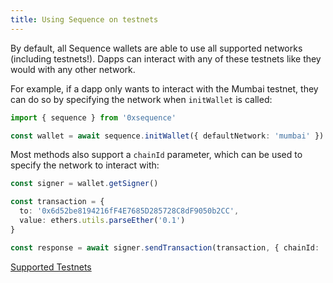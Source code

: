```yaml
---
title: Using Sequence on testnets
---
```


By default, all Sequence wallets are able to use all supported networks (including testnets!). Dapps can interact with any of these testnets like they would with any other network.

For example, if a dapp only wants to interact with the Mumbai testnet, they can do so by specifying the network when `initWallet` is called:

```ts
import { sequence } from '0xsequence'

const wallet = await sequence.initWallet({ defaultNetwork: 'mumbai' })
```

Most methods also support a `chainId` parameter, which can be used to specify the network to interact with:

```ts
const signer = wallet.getSigner()

const transaction = {
  to: '0x6d52be8194216fF4E7685D285728C8dF9050b2CC',
  value: ethers.utils.parseEther('0.1')
}

const response = await signer.sendTransaction(transaction, { chainId: 'mumbai' })
```

[Supported Testnets](/introduction/networks)
